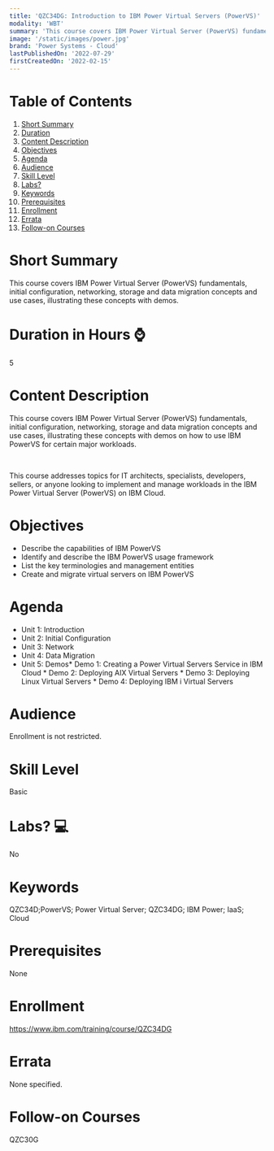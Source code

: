```yaml
---
title: 'QZC34DG: Introduction to IBM Power Virtual Servers (PowerVS)'
modality: 'WBT'
summary: 'This course covers IBM Power Virtual Server (PowerVS) fundamentals, initial configuration, networking, storage and data migration concepts and use cases, illustrating these concepts with demos. '
image: '/static/images/power.jpg'
brand: 'Power Systems - Cloud'
lastPublishedOn: '2022-07-29'
firstCreatedOn: '2022-02-15'
---
```

# Table of Contents
1.  [Short Summary](#short-summary)
2.  [Duration](#duration-in-hours-)
3.  [Content Description](#content-description)
4.  [Objectives](#objectives)
5.  [Agenda](#agenda)
6.  [Audience](#audience)
7.  [Skill Level](#skill-level)
8.  [Labs?](#labs-)
9.  [Keywords](#keywords)
10. [Prerequisites](#prerequisites)
11. [Enrollment](#enrollment)
12. [Errata](#errata)
13. [Follow-on Courses](#follow-on-courses)

# Short Summary
This course covers IBM Power Virtual Server (PowerVS) fundamentals, initial configuration, networking, storage and data migration concepts and use cases, illustrating these concepts with demos. 

# Duration in Hours ⌚
5

# Content Description
This course covers IBM Power Virtual Server (PowerVS) fundamentals, initial configuration, networking, storage and data migration concepts and use cases, illustrating these concepts with demos on how to use IBM PowerVS for certain major workloads.

 

This course addresses topics for IT architects, specialists, developers, sellers, or anyone looking to implement and manage workloads in the IBM Power Virtual Server (PowerVS) on IBM Cloud.



# Objectives
* Describe the capabilities of IBM PowerVS
* Identify and describe the IBM PowerVS usage framework
* List the key terminologies and management entities
* Create and migrate virtual servers on IBM PowerVS


# Agenda
* Unit 1: Introduction
* Unit 2: Initial Configuration
* Unit 3: Network
* Unit 4: Data Migration
* Unit 5: Demos* Demo 1: Creating a Power Virtual Servers Service in IBM Cloud * Demo 2: Deploying AIX Virtual Servers * Demo 3: Deploying Linux Virtual Servers * Demo 4: Deploying IBM i Virtual Servers


# Audience
Enrollment is not restricted.



# Skill Level
Basic               

# Labs? 💻
No

# Keywords
QZC34D;PowerVS; Power Virtual Server; QZC34DG; IBM Power; IaaS; Cloud

# Prerequisites
None

# Enrollment
https://www.ibm.com/training/course/QZC34DG

# Errata
None specified.

# Follow-on Courses
QZC30G


